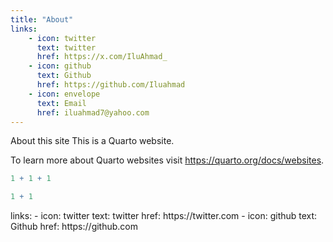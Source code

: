 ---
title: "About"
links:
    - icon: twitter
      text: twitter
      href: https://x.com/IluAhmad_
    - icon: github
      text: Github
      href: https://github.com/Iluahmad
    - icon: envelope
      text: Email
      href: iluahmad7@yahoo.com
---

About this site
This is a Quarto website.

To learn more about Quarto websites visit <https://quarto.org/docs/websites>.

```{r}
1 + 1 + 1
```

```{r}
1 + 1
```
links:
    - icon: twitter
      text: twitter
      href: https://twitter.com
    - icon: github
      text: Github
      href: https://github.com